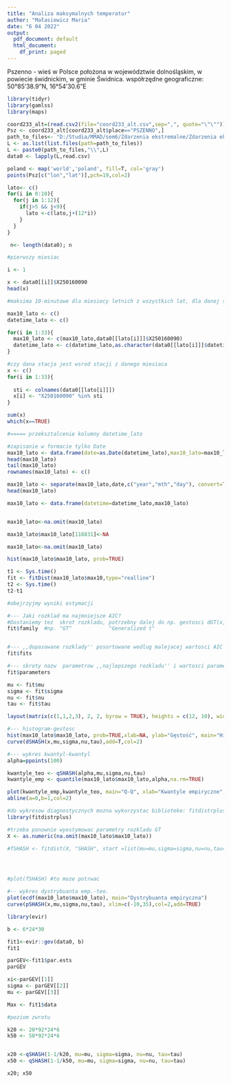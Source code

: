 ```yaml
---
title: "Analiza maksymalnych temperatur"
author: "Małasiewicz Maria"
date: "6 04 2022"
output:
  pdf_document: default
  html_document:
    df_print: paged
---
```


Pszenno - wieś w Polsce położona w województwie dolnośląskim, w powiecie świdnickim, w gminie Świdnica.
współrzędne geograficzne: 50°85'38.9"N, 16°54'30.6"E



```r
library(tidyr)
library(gamlss)
library(maps)

coord233_alt=(read.csv2(file="coord233_alt.csv",sep=",", quote="\"\""))
Psz <- coord233_alt[coord233_alt$place=="PSZENNO",]
path_to_files<- "D:/Studia/MMAD/sem6/Zdarzenia ekstremalne/Zdarzenia ekstremalne/temp.stations-all"
L <- as.list(list.files(path=path_to_files))
L <- paste0(path_to_files,"\\",L)
data0 <- lapply(L,read.csv)

```
```r
poland <- map('world','poland', fill=T, col='gray')
points(Psz[c("lon","lat")],pch=19,col=2)	
```

```r
lato<- c()
for(i in 0:10){
  for(j in 1:12){
    if(j>5 && j<9){
      lato <-c(lato,j+(12*i))
    }
  }
}

```


```r
 n<- length(data0); n

#pierwszy miesiac

i <- 1 

x <- data0[[i]]$X250160090
head(x)

#maksima 10-minutowe dla miesiecy letnich z wszystkich lat, dla danej stacji

max10_lato <- c()
datetime_lato <- c()

for(i in 1:33){
  max10_lato <- c(max10_lato,data0[[lato[i]]]$X250160090)
  datetime_lato <- c(datetime_lato,as.character(data0[[lato[i]]]$datetime))
}

#czy dana stacja jest wsrod stacji z danego miesiaca
x <- c()
for(i in 1:33){
  
  sti <- colnames(data0[[lato[i]]])
  x[i] <- "X250160090" %in% sti
}

sum(x)
which(x==TRUE)

#===== przeksztalcenie kolumny datetime_lato

#zapisanie w formacie tylko Date
max10_lato <- data.frame(date=as.Date(datetime_lato),max10_lato=max10_lato)
head(max10_lato)
tail(max10_lato)
rownames(max10_lato) <- c()

max10_lato <- separate(max10_lato,date,c("year","mth","day"), convert=TRUE)
head(max10_lato)

max10_lato <- data.frame(datetime=datetime_lato,max10_lato)


max10_lato<-na.omit(max10_lato)

max10_lato$max10_lato[118831]<-NA

max10_lato<-na.omit(max10_lato)

hist(max10_lato$max10_lato, prob=TRUE)

```



```r

t1 <- Sys.time()
fit <- fitDist(max10_lato$max10,type="realline")
t2 <- Sys.time()
t2-t1

#obejrzyjmy wyniki estymacji

#--- Jaki rozklad ma najmniejsze AIC? 
#Dostaniemy tez  skrot rozkladu, potrzebny dalej do np. gestosci dGT(x,parametry)
fit$family  #np. "GT"            "Generalized t"


#--- ,,dopasowane rozklady'' posortowane wedlug malejacej wartosci AIC
fit$fits    

#--- skroty nazw  parametrow ,,najlepszego rozkladu'' i wartosci parametrow
fit$parameters  

mu <- fit$mu
sigma <- fit$sigma
nu <- fit$nu
tau <- fit$tau

```

```r
layout(matrix(c(1,1,2,3), 2, 2, byrow = TRUE), heights = c(12, 10), widths = c(2, 2))

#--- histogram-gestosc
hist(max10_lato$max10_lato, prob=TRUE,xlab=NA, ylab="Gęstość", main="Histogram maksimów 10-minutowych dla miesięcy letnich")
curve(dSHASH(x,mu,sigma,nu,tau),add=T,col=2)

#--- wykres kwantyl-kwantyl
alpha=ppoints(100)

kwantyle_teo <- qSHASH(alpha,mu,sigma,nu,tau)
kwantyle_emp <- quantile(max10_lato$max10_lato,alpha,na.rm=TRUE)

plot(kwantyle_emp,kwantyle_teo, main="Q-Q", xlab="Kwantyle empiryczne", ylab="Kwantyle teoretyczne")
abline(a=0,b=1,col=2)

#do wykresow diagnostycznych mozna wykorzystac biblioteke: fitdistrplus
library(fitdistrplus)

#trzeba ponownie wyestymowac parametry rozkladu GT
X <- as.numeric(na.omit(max10_lato$max10_lato))

#fSHASH <- fitdist(X, "SHASH", start =list(mu=mu,sigma=sigma,nu=nu,tau=tau))




#plot(fSHASH) #to moze potrwac

#-- wykres dystrybuanta emp.-teo.
plot(ecdf(max10_lato$max10_lato), main="Dystrybuanta empiryczna")
curve(pSHASH(x,mu,sigma,nu,tau), xlim=c(-10,35),col=2,add=TRUE)

```


```r
library(evir)

b <- 6*24*30

fit1<-evir::gev(data0, b)
fit1

parGEV<-fit1$par.ests
parGEV

xi<-parGEV[[1]]
sigma <- parGEV[[2]]
mu <- parGEV[[3]]

Max <- fit1$data

```

```r
#poziom zwrotu

k20 <- 20*92*24*6
k50 <- 50*92*24*6


x20 <-qSHASH(1-1/k20, mu=mu, sigma=sigma, nu=nu, tau=tau)
x50 <- qSHASH(1-1/k50, mu=mu, sigma=sigma, nu=nu, tau=tau)

x20; x50

```

